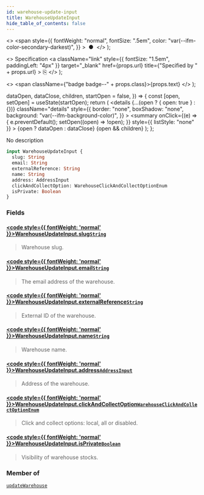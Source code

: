 ```yaml
---
id: warehouse-update-input
title: WarehouseUpdateInput
hide_table_of_contents: false
---
```


  <>
    <span
      style={{
        fontWeight: "normal",
        fontSize: ".5em",
        color: "var(--ifm-color-secondary-darkest)",
      }}
    >
      &nbsp;●&nbsp;
    </span>
  </>
);

  <>
    Specification
    <a
      className="link"
      style={{ fontSize: "1.5em", paddingLeft: "4px" }}
      target="\_blank"
      href={props.url}
      title={"Specified by " + props.url}
    >
      ⎘
    </a>
  </>
);

  <>
    <span className={"badge badge--" + props.class}>{props.text}</span>
  </>
);


  dataOpen,
  dataClose,
  children,
  startOpen = false,
}) => {
  const [open, setOpen] = useState(startOpen);
  return (
    <details
      {...(open ? { open: true } : {})}
      className="details"
      style={{
        border: "none",
        boxShadow: "none",
        background: "var(--ifm-background-color)",
      }}
    >
      <summary
        onClick={(e) => {
          e.preventDefault();
          setOpen((open) => !open);
        }}
        style={{ listStyle: "none" }}
      >
        {open ? dataOpen : dataClose}
      </summary>
      {open && children}
    </details>
  );
};

No description

```graphql
input WarehouseUpdateInput {
  slug: String
  email: String
  externalReference: String
  name: String
  address: AddressInput
  clickAndCollectOption: WarehouseClickAndCollectOptionEnum
  isPrivate: Boolean
}
```

### Fields

#### [<code style={{ fontWeight: 'normal' }}>WarehouseUpdateInput.<b>slug</b></code>](#)<Bullet />[`String`](../../../api-reference/miscellaneous/scalars/string) <Badge class="secondary" text="scalar"/>

> Warehouse slug.

#### [<code style={{ fontWeight: 'normal' }}>WarehouseUpdateInput.<b>email</b></code>](#)<Bullet />[`String`](../../../api-reference/miscellaneous/scalars/string) <Badge class="secondary" text="scalar"/>

> The email address of the warehouse.

#### [<code style={{ fontWeight: 'normal' }}>WarehouseUpdateInput.<b>externalReference</b></code>](#)<Bullet />[`String`](../../../api-reference/miscellaneous/scalars/string) <Badge class="secondary" text="scalar"/>

> External ID of the warehouse.
>
> <Badge text="Added in Saleor 3.10" class="secondary margin-bottom--sm" />

#### [<code style={{ fontWeight: 'normal' }}>WarehouseUpdateInput.<b>name</b></code>](#)<Bullet />[`String`](../../../api-reference/miscellaneous/scalars/string) <Badge class="secondary" text="scalar"/>

> Warehouse name.

#### [<code style={{ fontWeight: 'normal' }}>WarehouseUpdateInput.<b>address</b></code>](#)<Bullet />[`AddressInput`](../../../api-reference/miscellaneous/inputs/address-input) <Badge class="secondary" text="input"/>

> Address of the warehouse.

#### [<code style={{ fontWeight: 'normal' }}>WarehouseUpdateInput.<b>clickAndCollectOption</b></code>](#)<Bullet />[`WarehouseClickAndCollectOptionEnum`](../../../api-reference/products/enums/warehouse-click-and-collect-option-enum) <Badge class="secondary" text="enum"/>

> Click and collect options: local, all or disabled.
>
> <Badge text="Added in Saleor 3.1" class="secondary margin-bottom--sm" />
>
> <FeaturePreview />

#### [<code style={{ fontWeight: 'normal' }}>WarehouseUpdateInput.<b>isPrivate</b></code>](#)<Bullet />[`Boolean`](../../../api-reference/miscellaneous/scalars/boolean) <Badge class="secondary" text="scalar"/>

> Visibility of warehouse stocks.
>
> <Badge text="Added in Saleor 3.1" class="secondary margin-bottom--sm" />
>
> <FeaturePreview />

### Member of

[`updateWarehouse`](../../../api-reference/products/mutations/update-warehouse) <Badge class="secondary" text="mutation"/>

